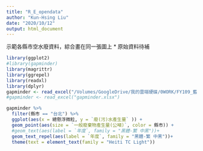 ```yaml
---
title: "R_E_opendata"
author: "Kun-Hsing Liu"
date: "2020/10/12"
output: html_document
---
```

示範各縣市空水廢資料，綜合畫在同一張圖上
* 原始資料待補

```r

library(ggplot2)
#library(gapminder)
library(magrittr)
library(ggrepel)
library(readxl)
library(dplyr)
gapminder <- read_excel("/Volumes/GoogleDrive/我的雲端硬碟/0WORK/FY109_藍星球_ERDB/Events/1019_月會簡報/gapminder.xlsx")
#gapminder <- read_excel("gapminder.xlsx")

gapminder %>%
  filter(縣市 == "台北") %>%
  ggplot(aes(x = 總懸浮微粒, y = `廢(污)水產生量` )) +
  geom_point(aes(size = `一般廢棄物產生量(公噸)`, color = 縣市)) +
  #geom_text(aes(label = `年度`, family = "黑體-繁 中黑"))+
  geom_text_repel(aes(label = `年度`, family = "黑體-繁 中黑"))+
  theme(text = element_text(family = "Heiti TC Light"))
```
